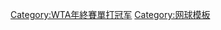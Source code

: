 {{navbox
|bodyclass=hlist
|title = [[WTA巡迴賽錦標賽|WTA年終賽]]歷屆單打冠軍
|titlestyle = background:#D8BFD8;color:black;
|name  = WTA年終賽單打冠军
|list1 = 
*{{flagicon|USA}}[[克里斯·埃弗特|埃弗特]] [[1972年|72]] [[1973年|73]] [[1975年|75]] [[1977年|77]]
*{{flagicon|AUS}}[[伊文·古拉贡|古拉貢]] [[1974年|74]] [[1976年|76]]
*{{flagicon|USA}}[[玛蒂娜·纳芙拉蒂洛娃|纳芙拉蒂洛娃]] [[1978年|78]] [[1979年|79]] [[1981年|81]] [[1983年|83]] [[1984年|84]] [[1985年|85]] [[1986年|86]]
*{{flagicon|USA}}[[崔西·奧斯丁|奧斯丁]] [[1980年|80]]
*{{flagicon|GER}}[[西爾維婭·哈尼卡|哈尼卡]] [[1982年|82]]
*{{flagicon|GER}}[[施特菲·格拉夫|-{zh-hans:格拉芙;zh-hk:嘉芙;zh-tw:葛拉芙;}-]] [[1987年|87]] [[1989年|89]] [[1993年|93]] [[1995年|95]] [[1996年|96]]
*{{flagicon|ARG}}[[加布里埃拉·萨巴蒂尼|薩巴蒂尼]] [[1988年|88]] [[1994年|94]]
*{{flagicon|USA}}[[莫妮卡·莎莉絲|莎莉絲]] [[1990年|90]] [[1991年|91]] [[1992年|92]]
*{{flagicon|CZE}}[[雅娜·诺沃特娜|诺沃特娜]] [[1997年|97]]
*{{flagicon|SUI}}[[瑪蒂娜·辛吉斯|辛吉斯]] [[1998年|98]] [[2000年|00]]
*{{flagicon|USA}}[[林赛·达文波特|達文波特]] [[1999年|99]]
*{{flagicon|USA}}[[塞雷娜·威廉姆斯|小威廉絲]] [[2001年|01]] [[2009年|09]] [[2012年|12]] [[2013年|13]] [[2014年|14]]
*{{flagicon|BEL}}[[金·克萊斯特絲|-{zh-hans:克萊斯特爾斯;zh-hk:克莉絲特絲（克里斯達絲）;zh-tw:克萊斯特絲;}-]] [[2002年|02]] [[2003年|03]] [[2010年|10]]
*{{flagicon|RUS}}[[玛丽亚·莎拉波娃|莎拉波娃]] [[2004年|04]]
*{{flagicon|FRA}}[[阿梅莉·毛瑞斯莫|毛瑞斯莫]] [[2005年|05]]
*{{flagicon|BEL}}[[贾斯汀·海宁|-{zh-hans:海寧;zh-hk:軒寧（希蓮）;zh-tw:海寧;}-]] [[2006年|06]] [[2007年|07]]
*{{flagicon|USA}}[[維納斯·威廉姆斯|大威廉絲]] [[2008年|08]]
*{{flagicon|CZE}}[[佩特拉·克維托娃|科薇妥娃]][[2011年|11]]
*{{flagicon|POL}}[[阿格涅什卡·拉德萬斯卡|拉德萬斯卡]][[2015年|15]]
*{{flagicon|SVK}}[[多米尼卡·席布可娃|席布可娃]][[2016年|16]]
*{{flagicon|DEN}}[[卡露蓮·禾絲妮雅琪|禾絲妮雅琪]][[2017年|17]]
*{{flagicon|UKR}}[[伊莉娜·斯維托莉娜|斯維托莉娜]][[2018年|18]]
*{{flagicon|AUS}}[[阿什莉·巴蒂|巴蒂]][[2019年|19]]
*{{flagicon|ESP}}'''[[加比涅·穆古魯薩|穆古魯薩]]''' '''[[2021年|21]]'''
}}[[Category:WTA年終賽單打冠军]]<noinclude>
[[Category:网球模板]]
</noinclude>